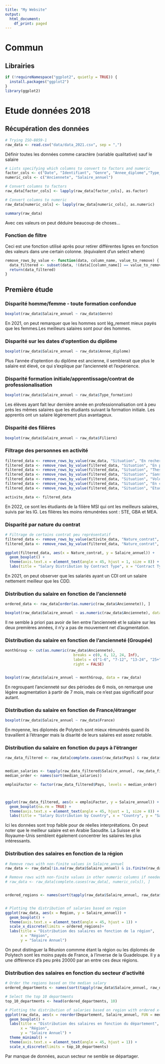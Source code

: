 ```yaml
---
title: "My Website"
output:
  html_document:
    df_print: paged
---
```


# Commun

## Librairies

```r
if (!requireNamespace("ggplot2", quietly = TRUE)) {
  install.packages("ggplot2")
}
library(ggplot2)
```


# Etude données 2018

## Récupération des données

```r
# Trying ISO-8859-1
raw_data <- read.csv("data/data_2021.csv", sep = ",")
```


Définir toutes les données comme caractère (variable qualitative) sauf le salaire

```r
# Lists specifying which columns to convert to factors and numeric
factor_cols <- c("Date", "Identifiant", "Genre", "Annee_diplome","Type_formation","Filiere","Situation","Secteur","Nature_contrat", "France","Region", "Pays", "Taille_entreprise", "Nom_entreprise", "Departement", "Intitule_poste")
numeric_cols <- c("Anciennete", "Salaire_annuel")

# Convert columns to factors
raw_data[factor_cols] <- lapply(raw_data[factor_cols], as.factor)

# Convert columns to numeric
raw_data[numeric_cols] <- lapply(raw_data[numeric_cols], as.numeric)
```

```r
summary(raw_data)
```

Avec ces valeurs on peut déduire beaucoup de choses... 

### Fonction de filtre 
Ceci est une fonction utilisé après pour retirer différentes lignes en fonction des valeurs dans une certain colonne. (équivalent d'un select where)
```r
remove_rows_by_value <- function(data, column_name, value_to_remove) {
  data_filtered <- subset(data, !(data[[column_name]] == value_to_remove))
  return(data_filtered)
}
```

## Première étude 

### Disparité homme/femme - toute formation confondue
```r
boxplot(raw_data$Salaire_annuel ~ raw_data$Genre)
```

En 2021, on peut remarquer que les hommes sont lég_rement mieux payés que les femmes.Les meilleurs salaires sont pour des hommes.




### Disparité sur les dates d'optention du diplôme

```r
boxplot(raw_data$Salaire_annuel ~ raw_data$Annee_diplome)
```

Plus l'année d'optention du diplôme est ancienne, il semblerait que plus le salaire est élevé, ce qui s'explique par l'ancienneté et l'expérience.




### Disparité formation initiale/apprentissage/contrat de professionalisation
```r
boxplot(raw_data$Salaire_annuel ~ raw_data$Type_formation)
```

Les élèves ayant fait leur dernière année en professionnalisation ont à peu près les mêmes salaires que les étudiants suivant la formation initiale. Les apprentis ont un salaire légèrement plus avantageux.




### Disparité des filières

```r
boxplot(raw_data$Salaire_annuel ~ raw_data$Filiere)
```


### Filtrage des personnes en activité 
```r
filtered_data <- remove_rows_by_value(raw_data, "Situation", "En recherche emploi")
filtered_data <- remove_rows_by_value(filtered_data, "Situation", "En poursuite d'études (hors thèse) / en formation")
filtered_data <- remove_rows_by_value(filtered_data, "Situation", "These")
filtered_data <- remove_rows_by_value(filtered_data, "Situation", "Sans activité") 
filtered_data <- remove_rows_by_value(filtered_data, "Situation", "Volontariat")
filtered_data <- remove_rows_by_value(filtered_data, "Situation", "En création d'entreprise /reprise d'entreprise")
filtered_data <- remove_rows_by_value(filtered_data, "Situation", "Etudes")

activite_data <- filtered_data
```

En 2022, ce sont les étudiants de la filière MSI qui ont les meilleurs salaires, suivis par les IG. Les filières les moins rémunérées sont : STE, GBA et MEA.


### Disparité par nature du contrat
```r


# Filtrage de certains contrat peu représentatif
filtered_data <- remove_rows_by_value(activite_data, "Nature_contrat", "Service à la personne (cours particulier de mathématiques via Acadomia)")
filtered_data <- remove_rows_by_value(filtered_data, "Nature_contrat", "")

ggplot(filtered_data, aes(x = Nature_contrat, y = Salaire_annuel)) +
  geom_boxplot() +
  theme(axis.text.x = element_text(angle = 45, hjust = 1, size = 8)) +
  labs(title = "Salary Distribution by Contract Type", x = "Contract Type", y = "Salary")

```

En 2021, on peut observer que les salariés ayant un CDI ont un salaire nettement meilleur que les CDD.



### Distribution du salaire en fonction de l'ancienneté 

```r



ordered_data <- raw_data[order(as.numeric(raw_data$Anciennete)), ]

boxplot(raw_data$Salaire_annuel ~ as.numeric(raw_data$Anciennete), data = ordered_data)
```

Il ne semble à priori pas avoir de lien entre l'ancienneté et le salaire sur les deux premières années, il n'y a pas de mouvement net d'augmentation.



### Distribution du salaire en fonction de l'ancienneté (Groupée)
```r
monthGroup <- cut(as.numeric(raw_data$Anciennete),
                               breaks = c(0, 6, 12, 24, Inf),
                               labels = c("1-6", "7-12", "13-24", "25+"),
                               right = FALSE)


boxplot(raw_data$Salaire_annuel ~ monthGroup, data = raw_data)
```

En regroupant l'ancienneté sur des périodes de 6 mois, on remarque une légère augmentation à partir de 7 mois, mais ce n'est pas significatif pour autant.


### Distribution du salaire en fonction de France/étranger
```r
boxplot(raw_data$Salaire_annuel ~ raw_data$France)
```

En moyenne, les diplomés de Polytech sont mieux rémunérés quand ils travaillent à l'étranger mais la disarité de leurs salaires est assez notable.



### Distribution du salaire en fonction du pays à l'étranger
```r
raw_data_filtered <- raw_data[complete.cases(raw_data$Pays) & raw_data$Pays != "" & !grepl("^\\s*$", raw_data$Pays) & !is.na(raw_data$Salaire_annuel), ]


median_salaries <- tapply(raw_data_filtered$Salaire_annuel, raw_data_filtered$Pays, median)
median_order <- names(sort(median_salaries))

emploiFactor <- factor(raw_data_filtered$Pays, levels = median_order)



ggplot(raw_data_filtered, aes(x = emploiFactor, y = Salaire_annuel)) +
  geom_boxplot(na.rm = TRUE) +
  theme(axis.text.x = element_text(angle = 45, hjust = 1, size = 8)) +
  labs(title = "Salary Distribution by Country", x = "Country", y = "Salary")
```


Ici les données sont trop faible pour de réelles interprétations. On peut noter que le meilleur salaire est en Arabie Saoudite. La Suisse et le Royaume-Unis semblent également concentrer les salaires les plus intéressants.

### Distribution des salaires en fonction de la région

```r
# Remove rows with non-finite values in Salaire_annuel
raw_data <- raw_data[!is.na(raw_data$Salaire_annuel) & is.finite(raw_data$Salaire_annuel), ]

# Remove rows with non-finite values in other numeric columns if needed
# raw_data <- raw_data[complete.cases(raw_data[, numeric_cols]), ]


ordered_regions <- names(sort(tapply(raw_data$Salaire_annuel, raw_data$Region, median)))


# Plotting the distribution of salaries based on region
ggplot(raw_data, aes(x = Region, y = Salaire_annuel)) +
  geom_boxplot() +
  theme(axis.text.x = element_text(angle = 45, hjust = 1)) +
  scale_x_discrete(limits = ordered_regions)+
  labs(title = "Distribution des salaires en fonction de la région",
       x = "Région",
       y = "Salaire Annuel")

```

On peut distinguer la Réunion commme étant la région ou les diplomés de Polytech sont les moins payés de France, à l'inverse de la Guadeloupe. Il y a une différence d'à peu près 20000 par an entre ces deux régions.



### Distribution des salaires en fonction du secteur d'activité

```r
# Order the regions based on the median salary
ordered_departments <- names(sort(tapply(raw_data$Salaire_annuel, raw_data$Departement, median)))

# Select the top 10 departments
top_10_departments <- head(ordered_departments, 10)

# Plotting the distribution of salaries based on region with ordered x-axis
ggplot(raw_data, aes(x = reorder(Departement, Salaire_annuel, FUN = median), y = Salaire_annuel)) +
  geom_boxplot() +
  labs(title = "Distribution des salaires en fonction du département",
       x = "Région",
       y = "Salaire Annuel") +
  theme_minimal() +
  theme(axis.text.x = element_text(angle = 45, hjust = 1)) +
  scale_x_discrete(limits = top_10_departments)


```

Par manque de données, aucun secteur ne semble se départager. 

